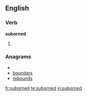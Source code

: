 ==English==

===Verb===
'''suborned'''

# {{past of|[[suborn]]}}

===Anagrams===
* {{alphagram|bdenorsu}}
* [[bounders#English|bounders]]
* [[rebounds#English|rebounds]]

[[fr:suborned]]
[[te:suborned]]
[[vi:suborned]]